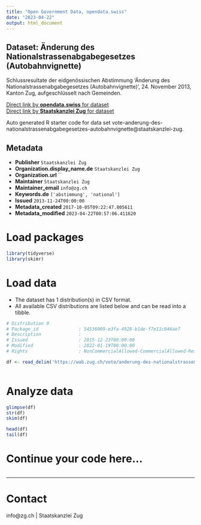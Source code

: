 ```yaml
---
title: "Open Government Data, opendata.swiss"
date: "2023-04-22"
output: html_document
---
```


## Dataset: Änderung des Nationalstrassenabgabegesetzes (Autobahnvignette)

Schlussresultate der eidgenössischen Abstimmung 'Änderung des Nationalstrassenabgabegesetzes (Autobahnvignette)', 24. November 2013, Kanton Zug, aufgeschlüsselt nach Gemeinden.

[Direct link by **opendata.swiss** for dataset](https://opendata.swiss/de/dataset/anderung-des-nationalstrassenabgabegesetzes-autobahnvignette)<br>
[Direct link by **Staatskanzlei Zug** for dataset](https://wab.zug.ch/vote/anderung-des-nationalstrassenabgabegesetzes-autobahnvignette/data)

Auto generated R starter code for data set vote-anderung-des-nationalstrassenabgabegesetzes-autobahnvignette@staatskanzlei-zug.

## Metadata

- **Publisher** `Staatskanzlei Zug`
- **Organization.display_name.de** `Staatskanzlei Zug`
- **Organization.url** ``
- **Maintainer** `Staatskanzlei Zug`
- **Maintainer_email** `info@zg.ch`
- **Keywords.de** `['abstimmung', 'national']`
- **Issued** `2013-11-24T00:00:00`
- **Metadata_created** `2017-10-05T09:22:47.805611`
- **Metadata_modified** `2023-04-22T00:57:06.411620`


# Load packages

```r

library(tidyverse)
library(skimr)

```

# Load data

-   The dataset has 1 distribution(s) in CSV format.
-   All available CSV distributions are listed below and can be read into a tibble.

```r

# Distribution 0
# Package_id               : 54536009-e3fa-4928-b1de-f7e11c046ae7
# Description              : 
# Issued                   : 2015-12-23T00:00:00
# Modified                 : 2022-01-19T00:00:00
# Rights                   : NonCommercialAllowed-CommercialAllowed-ReferenceRequired

df <- read_delim('https://wab.zug.ch/vote/anderung-des-nationalstrassenabgabegesetzes-autobahnvignette/data-csv')



```

# Analyze data

```r

glimpse(df)
str(df)
skim(df)

head(df)
tail(df)

```

# Continue your code here...

```r

```

------------------------------------------------------------------------

# Contact

info@zg.ch | Staatskanzlei Zug
